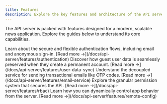 ```yaml
---
title: Features
description: Explore the key features and architecture of the API server.
---
```



The API server is packed with features designed for a modern, scalable news application. Explore the guides below to understand its core capabilities.

<CardGrid>
  <Card title="Authentication" icon="shield">
    Learn about the secure and flexible authentication flows, including email and anonymous sign-in.
    [Read more &rarr;](/docs/api-server/features/authentication)
  </Card>
  <Card title="User Data Sync" icon="sync">
    Discover how guest user data is seamlessly preserved when they create a permanent account.
    [Read more &rarr;](/docs/api-server/features/user-data-sync)
  </Card>
  <Card title="Email Service" icon="email">
    Understand the decoupled service for sending transactional emails like OTP codes.
    [Read more &rarr;](/docs/api-server/features/email-service)
  </Card>
  <Card title="Role-Based Access Control" icon="key">
    Explore the granular permission system that secures the API.
    [Read more &rarr;](/docs/api-server/features/rbac)
  </Card>
  <Card title="Remote Configuration" icon="settings">
    Learn how you can dynamically control app behavior from the server.
    [Read more &rarr;](/docs/api-server/features/remote-config)
  </Card>
</CardGrid>
